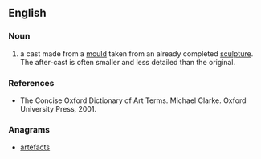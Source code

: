 ==English==

===Noun===
{{en-noun|head=[[after]]-[[cast]]}}

# {{lb|en|sculpture}} a cast made from a [[mould]] taken from an already completed [[sculpture]]. The after-cast is often smaller and less detailed than the original.

===References===
* The Concise Oxford Dictionary of Art Terms. Michael Clarke. Oxford University Press, 2001.

===Anagrams===
* [[artefacts#English|artefacts]]